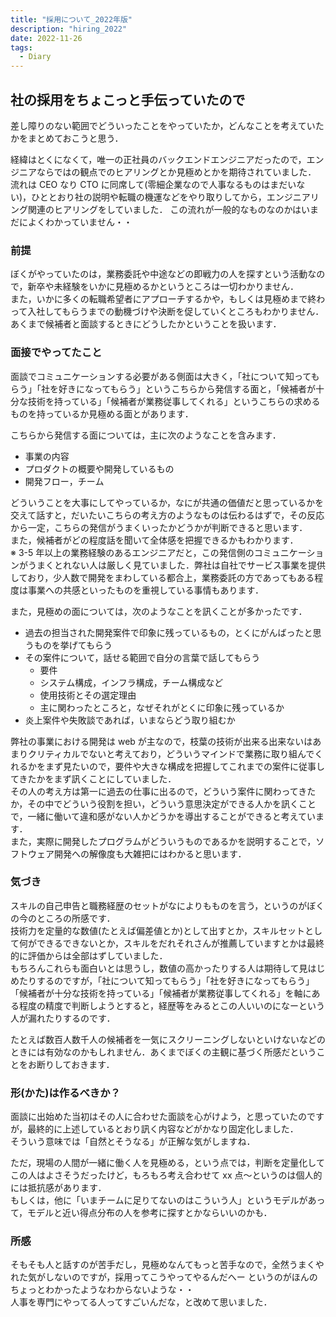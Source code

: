 ```yaml
---
title: "採用について_2022年版"
description: "hiring_2022"
date: 2022-11-26
tags:
  - Diary
---
```


## 社の採用をちょこっと手伝っていたので

差し障りのない範囲でどういったことをやっていたか，どんなことを考えていたかをまとめておこうと思う．

経緯はとくになくて，唯一の正社員のバックエンドエンジニアだったので，エンジニアならではの観点でのヒアリングとか見極めとかを期待されていました．  
流れは CEO なり CTO に同席して(零細企業なので人事なるものはまだいない)，ひととおり社の説明や転職の機運などをやり取りしてから，エンジニアリング関連のヒアリングをしていました．
この流れが一般的なものなのかはいまだによくわかっていません・・

### 前提

ぼくがやっていたのは，業務委託や中途などの即戦力の人を探すという活動なので，新卒や未経験をいかに見極めるかというところは一切わかりません．  
また，いかに多くの転職希望者にアプローチするかや，もしくは見極めまで終わって入社してもらうまでの動機づけや決断を促していくところもわかりません．  
あくまで候補者と面談するときにどうしたかということを扱います．

### 面接でやってたこと

面談でコミュニケーションする必要がある側面は大きく，「社について知ってもらう」「社を好きになってもらう」というこちらから発信する面と，「候補者が十分な技術を持っている」「候補者が業務従事してくれる」というこちらの求めるものを持っているか見極める面とがあります．  

こちらから発信する面については，主に次のようなことを含みます．

* 事業の内容
* プロダクトの概要や開発しているもの
* 開発フロー，チーム

どういうことを大事にしてやっているか，なにが共通の価値だと思っているかを交えて話すと，だいたいこちらの考え方のようなものは伝わるはずで，その反応から一定，こちらの発信がうまくいったかどうかが判断できると思います．  
また，候補者がどの程度話を聞いて全体感を把握できるかもわかります．  
※ 3-5 年以上の業務経験のあるエンジニアだと，この発信側のコミュニケーションがうまくとれない人は厳しく見ていました．弊社は自社でサービス事業を提供しており，少人数で開発をまわしている都合上，業務委託の方であってもある程度は事業への共感といったものを重視している事情もあります．

また，見極めの面については，次のようなことを訊くことが多かったです．

* 過去の担当された開発案件で印象に残っているもの，とくにがんばったと思うものを挙げてもらう
* その案件について，話せる範囲で自分の言葉で話してもらう
  * 要件
  * システム構成，インフラ構成，チーム構成など
  * 使用技術とその選定理由
  * 主に関わったところと，なぜそれがとくに印象に残っているか
* 炎上案件や失敗談であれば，いまならどう取り組むか

弊社の事業における開発は web が主なので，枝葉の技術が出来る出来ないはあまりクリティカルでないと考えており，どういうマインドで業務に取り組んでくれるかをまず見たいので，要件や大きな構成を把握してこれまでの案件に従事してきたかをまず訊くことにしていました．  
その人の考え方は第一に過去の仕事に出るので，どういう案件に関わってきたか，その中でどういう役割を担い，どういう意思決定ができる人かを訊くことで，一緒に働いて違和感がない人かどうかを導出することができると考えています．  
また，実際に開発したプログラムがどういうものであるかを説明することで，ソフトウェア開発への解像度も大雑把にはわかると思います．


### 気づき

スキルの自己申告と職務経歴のセットがなによりもものを言う，というのがぼくの今のところの所感です．  
技術力を定量的な数値(たとえば偏差値とか)として出すとか，スキルセットとして何ができるできないとか，スキルをだれそれさんが推薦していますとかは最終的に評価からは全部はずしていました．  
もちろんこれらも面白いとは思うし，数値の高かったりする人は期待して見はじめたりするのですが，「社について知ってもらう」「社を好きになってもらう」「候補者が十分な技術を持っている」「候補者が業務従事してくれる」を軸にある程度の精度で判断しようとすると，経歴等をみるとこの人いいのになーという人が漏れたりするのです．

たとえば数百人数千人の候補者を一気にスクリーニングしないといけないなどのときには有効なのかもしれません．あくまでぼくの主観に基づく所感だということをお断りしておきます．


### 形(かた)は作るべきか？

面談に出始めた当初はその人に合わせた面談を心がけよう，と思っていたのですが，最終的に上述しているとおり訊く内容などがかなり固定化しました．  
そういう意味では「自然とそうなる」が正解な気がしますね．

ただ，現場の人間が一緒に働く人を見極める，という点では，判断を定量化してこの人はよさそうだったけど，もろもろ考え合わせて xx 点〜というのは個人的には抵抗感があります．  
もしくは，他に「いまチームに足りてないのはこういう人」というモデルがあって，モデルと近い得点分布の人を参考に探すとかならいいのかも．


### 所感

そもそも人と話すのが苦手だし，見極めなんてもっと苦手なので，全然うまくやれた気がしないのですが，採用ってこうやってやるんだへー というのがほんのちょっとわかったようなわからないような・・  
人事を専門にやってる人ってすごいんだな，と改めて思いました．
